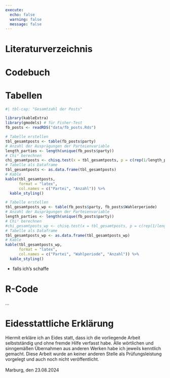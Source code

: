 ```yaml
---
execute:
  echo: false
  warning: false
  message: false
---
```


# Literaturverzeichnis

::: {#refs}
:::

# Codebuch {#sec-codebuch}

```{=tex}
\pdf[2cm 2cm 2cm 2cm]{files/Codebuch.pdf}{1} 
\pdf[2cm 2cm 2cm 2cm]{files/Codebuch.pdf}{2} 
\pdf[2cm 2cm 2cm 2cm]{files/Codebuch.pdf}{3} 
\pdf[2cm 2cm 2cm 2cm]{files/Codebuch.pdf}{4}
```
# Tabellen

```r
#| tbl-cap: "Gesamtzahl der Posts"

library(kableExtra)
library(gmodels) # für Fisher-Test
fb_posts <- readRDS("data/fb_posts.Rds")

# Tabelle erstellen
tbl_gesamtposts <- table(fb_posts$party)
# Anzahl der Ausprägungen der Parteienvariable
length_parties <- length(unique(fb_posts$party))
# Chi² berechnen
chi_gesamtposts <- chisq.test(x = tbl_gesamtposts, p = c(rep(1/length_parties, length_parties)))
# Tabelle als Dataframe
tbl_gesamtposts <- as.data.frame(tbl_gesamtposts)
# Kable
kable(tbl_gesamtposts,
      format = "latex",
      col.names = c("Partei", "Anzahl")) %>% 
  kable_styling()

# Tabelle erstellen
tbl_gesamtposts_wp <- table(fb_posts$party, fb_posts$Wahlerperiode)
# Anzahl der Ausprägungen der Parteienvariable
length_parties <- length(unique(fb_posts$party))
# Chi² berechnen
#chi_gesamtposts_wp <- chisq.test(x = tbl_gesamtposts, p = c(rep(1/length_parties, length_parties)))
# Tabelle als Dataframe
tbl_gesamtposts_wp <- as.data.frame(tbl_gesamtposts_wp)
# Kable
kable(tbl_gesamtposts_wp,
      format = "latex",
      col.names = c("Partei", "Wahlperiode", "Anzahl")) %>% 
  kable_styling()

```

-   falls ich's schaffe

# R-Code

...

# Eidesstattliche Erklärung

Hiermit erkläre ich an Eides statt, dass ich die vorliegende Arbeit selbstständig und ohne fremde Hilfe verfasst habe. Alle wörtlichen und sinngemäßen Übernahmen aus anderen Werken habe ich jeweils kenntlich gemacht. Diese Arbeit wurde an keiner anderen Stelle als Prüfungsleistung vorgelegt und auch noch nicht veröffentlicht.\
\
Marburg, den 23.08.2024
